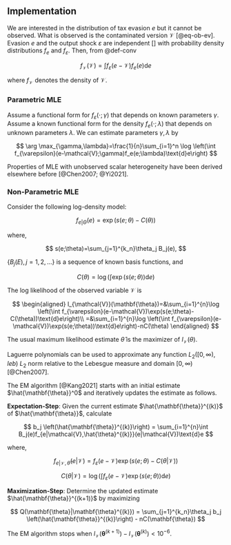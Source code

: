 ## Implementation

We are interested in the distribution of tax evasion $e$ but it cannot be observed. What is observed is the contaminated version 
$\mathcal{V}$ [@eq-ob-ev]. Evasion $e$ and the output shock $\varepsilon$ are independent [\ref{ass-ind}] with probability density distributions $f_e$ and $f_{\varepsilon}$. Then, from @def-conv

$$
f_{\mathcal{V}}(\mathcal{V})=\int f_{\varepsilon}(e-\mathcal{V})f_e(e)\text{d}e
$$

where $f_{\mathcal{V}}$ denotes the density of $\mathcal{V}$. 

### Parametric MLE


Assume a functional form for $f_{\varepsilon}(\cdot;\gamma)$ that depends on known parameters $\gamma$. Assume a known functional form for the density $f_e(\cdot;\lambda)$ that depends on unknown parameters $\lambda$. We can estimate parameters $\gamma, \lambda$ by

$$
\arg \max_{\gamma,\lambda}=\frac{1}{n}\sum_{i=1}^n \log \left(\int f_{\varepsilon}(e-\mathcal{V};\gamma)f_e(e;\lambda)\text{d}e\right)
$$

Properties of MLE with unobserved scalar heterogeneity have been derived elsewhere before [@Chen2007; @Yi2021].

### Non-Parametric MLE

Consider the following log-density model:

$$
f_{e|\Theta}(e)=\exp(s(e;\theta)-C(\theta))
$$

where, 

$$
s(e;\theta)=\sum_{j=1}^{k_n}\theta_j B_j(e),
$$

$\{B_j(E), j=1,2,\dots\}$ is a sequence of known basis functions, and 

$$
C(\theta) = \log\left(\int \exp(s(e;\theta)) \text{d}e \right)
$$

The log likelihood of the observed variable $\mathcal{V}$ is

$$
\begin{aligned}
    l_{\mathcal{V}}(\mathbf{\theta})=&\sum_{i=1}^{n}\log \left(\int f_{\varepsilon}(e-\mathcal{V})\exp(s(e;\theta)-C(\theta))\text{d}e\right)\\
    =&\sum_{i=1}^{n}\log \left(\int f_{\varepsilon}(e-\mathcal{V})\exp(s(e;\theta))\text{d}e\right)-nC(\theta)
\end{aligned}
$$

The usual maximum likelihood estimate $\hat{\theta}$ is the maximizer of $l_{\mathcal{V}}(\theta)$.

Laguerre polynomials can be used to approximate any function $L_2([0,\infty), leb)$ $L_2$ norm relative to the Lebesgue measure and domain $[0,\infty)$ [@Chen2007].

The EM algorithm [@Kang2021] starts with an initial estimate $\hat{\mathbf{\theta}}^0$ and iteratively updates the estimate as follows.

**Expectation-Step**: Given the current estimate $\hat{\mathbf{\theta}}^{(k)}$ of $\hat{\mathbf{\theta}}$, calculate

$$
 b_j \left(\hat{\mathbf{\theta}}^{(k)}\right) = \sum_{i=1}^{n}\int B_j(e)f_{e|\mathcal{V},\hat{\theta}^{(k)}}(e|\mathcal{V})\text{d}e
$$

where,

$$
f_{e|\mathcal{V},\hat{\theta}}(e|\mathcal{V}) = f_{\varepsilon}(e-\mathcal{V})\exp(s(e;\theta)-C(\theta|\mathcal{V}))
$$

$$
C(\theta|\mathcal{V})=\log\left(\int f_{\varepsilon}(e-\mathcal{V})\exp(s(e;\theta))\text{d}e\right)
$$

**Maximization-Step**: Determine the updated estimate $\hat{\mathbf{\theta}}^{(k+1)}$ by maximizing

$$
Q(\mathbf{\theta}|\mathbf{\theta}^{(k)}) = \sum_{j=1}^{k_n}\theta_j b_j \left(\hat{\mathbf{\theta}}^{(k)}\right) - nC(\mathbf{\theta})
$$

The EM algorithm stops when $l_{\mathcal{V}}(\mathbf{\theta}^{(k+1)})-l_{\mathcal{V}}(\mathbf{\theta}^{(k)})<10^{-6}$.
